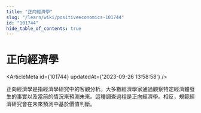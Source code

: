 ```yaml
---
title: "正向經濟學"
slug: "/learn/wiki/positiveeconomics-101744"
id: "101744"
hide_table_of_contents: true
---
```



# 正向經濟學

<ArticleMeta id={101744} updatedAt={'2023-09-26 13:58:58'} />
<div className='border-solid border-b border-t-0 my-4 border-[var(--ifm-color-gray-300)]' />

正向經濟學是指經濟學研究中的客觀分析。大多數經濟學家通過觀察特定經濟體發生的事實以及當前的情況來預測未來。這種調查過程是正向經濟學。相反，規範經濟研究會在未來預測中基於價值判斷。
